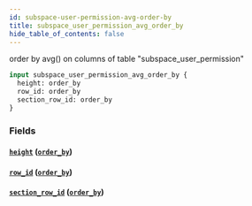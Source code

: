 ```yaml
---
id: subspace-user-permission-avg-order-by
title: subspace_user_permission_avg_order_by
hide_table_of_contents: false
---
```


order by avg() on columns of table "subspace_user_permission"

```graphql
input subspace_user_permission_avg_order_by {
  height: order_by
  row_id: order_by
  section_row_id: order_by
}
```

### Fields

#### [`height`](#) ([`order_by`](../enums/order-by))

#### [`row_id`](#) ([`order_by`](../enums/order-by))

#### [`section_row_id`](#) ([`order_by`](../enums/order-by))
